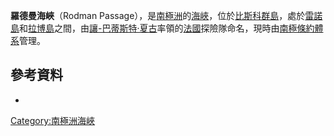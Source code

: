 {{coord|65|52|S|66|0|W|display=title}}

'''羅德曼海峽'''（Rodman Passage），是[[南極洲|南極洲]]的[[海峽|海峽]]，位於[[比斯科群島|比斯科群島]]，處於[[雷諾島|雷諾島]]和[[拉博島|拉博島]]之間，由[[讓-巴蒂斯特·夏古|讓-巴蒂斯特·夏古]]率領的[[法國|法國]]探險隊命名，現時由[[南極條約體系|南極條約體系]]管理。

==參考資料==
* {{usgs-gazetteer}}

{{DEFAULTSORT:Rodman Passage}}
[[Category:南極洲海峽|Category:南極洲海峽]]


{{Biscoes-geo-stub}}
